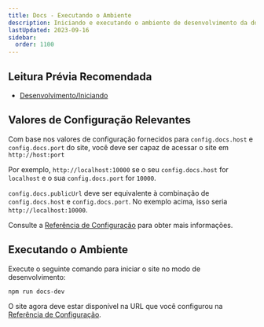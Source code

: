 ```yaml
---
title: Docs - Executando o Ambiente
description: Iniciando e executando o ambiente de desenvolvimento da documentação.
lastUpdated: 2023-09-16
sidebar:
  order: 1100
---
```


## Leitura Prévia Recomendada

*   [Desenvolvimento/Iniciando](../../..)

## Valores de Configuração Relevantes

Com base nos valores de configuração fornecidos para `config.docs.host` e `config.docs.port` do site, você deve ser capaz de acessar o site em `http://host:port`

Por exemplo, `http://localhost:10000` se o seu `config.docs.host` for `localhost` e o sua `config.docs.port` for `10000`.

`config.docs.publicUrl` deve ser equivalente à combinação de `config.docs.host` e `config.docs.port`. No exemplo acima, isso seria `http://localhost:10000`.

Consulte a [Referência de Configuração](../../../misc/reference/config) para obter mais informações.

## Executando o Ambiente

Execute o seguinte comando para iniciar o site no modo de desenvolvimento:

```bash
npm run docs-dev
```

O site agora deve estar disponível na URL que você configurou na [Referência de Configuração](../../../misc/reference/config).

